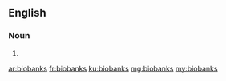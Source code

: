 ==English==

===Noun===
{{head|en}}

# {{plural of|biobank}}

[[ar:biobanks]]
[[fr:biobanks]]
[[ku:biobanks]]
[[mg:biobanks]]
[[my:biobanks]]
